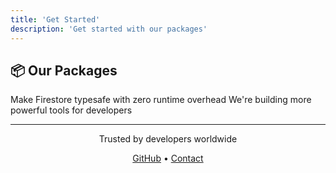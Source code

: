 ```yaml
---
title: 'Get Started'
description: 'Get started with our packages'
---
```


## 📦 Our Packages

<Columns cols={2}>
  <Card title="🔥 Firetype" href="/packages/firetype" style={{ textAlign: 'center' }}>
    Make Firestore typesafe with zero runtime overhead
  </Card>
  <Card title="📦 More Coming Soon" style={{ textAlign: 'center' }}>
    We're building more powerful tools for developers
  </Card>
</Columns>

---

<div align="center">
  <p style={{ color: '#666', marginBottom: '0.5rem' }}>Trusted by developers worldwide</p>
  <p style={{ fontSize: '0.9rem', color: '#888' }}>
    <a href="https://github.com/anonymous-dev-org">GitHub</a> •
    <a href="mailto:hello@anonymous.dev">Contact</a>
  </p>
</div>
